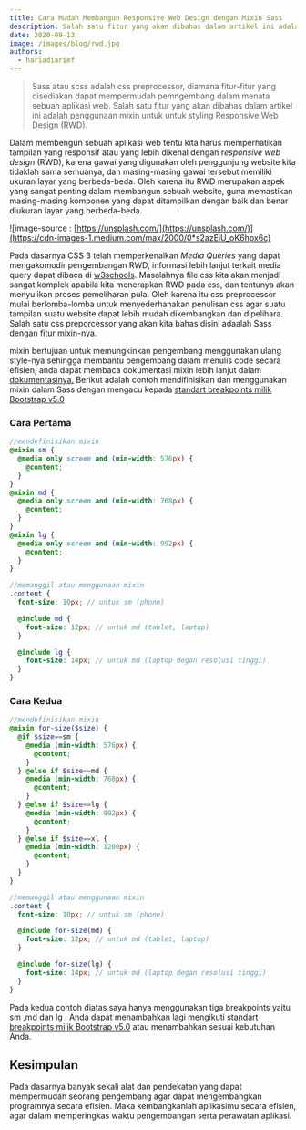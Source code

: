 ```yaml
---
title: Cara Mudah Membangun Responsive Web Design dengan Mixin Sass
description: Salah satu fitur yang akan dibahas dalam artikel ini adalah penggunaan mixin untuk untuk styling Responsive Web Design (RWD).
date: 2020-09-13
image: /images/blog/rwd.jpg
authors:
  - hariadiarief
---
```


> Sass atau scss adalah css preprocessor, diamana fitur-fitur yang disediakan dapat mempermudah pemngembang dalam menata sebuah aplikasi web. Salah satu fitur yang akan dibahas dalam artikel ini adalah penggunaan mixin untuk untuk styling Responsive Web Design (RWD).

Dalam membengun sebuah aplikasi web tentu kita harus memperhatikan tampilan yang responsif atau yang lebih dikenal dengan r*esponsive web design* (RWD), karena gawai yang digunakan oleh penggunjung website kita tidaklah sama semuanya, dan masing-masing gawai tersebut memiliki ukuran layar yang berbeda-beda. Oleh karena itu RWD merupakan aspek yang sangat penting dalam membangun sebuah website, guna memastikan masing-masing komponen yang dapat ditampilkan dengan baik dan benar diukuran layar yang berbeda-beda.

![image-source : [https://unsplash.com/](https://unsplash.com/)](https://cdn-images-1.medium.com/max/2000/0*s2azEiU_oK6hpx6c)

Pada dasarnya CSS 3 telah memperkenalkan _Media Queries_ yang dapat mengakomodir pengembangan RWD, informasi lebih lanjut terkait media query dapat dibaca di [w3schools](https://www.w3schools.com/css/css_rwd_mediaqueries.asp). Masalahnya file css kita akan menjadi sangat komplek apabila kita menerapkan RWD pada css, dan tentunya akan menyulikan proses pemeliharan pula. Oleh karena itu css preprocessor mulai berlomba-lomba untuk menyederhanakan penulisan css agar suatu tampilan suatu website dapat lebih mudah dikembangkan dan dipelihara. Salah satu css preporcessor yang akan kita bahas disini adaalah Sass dengan fitur mixin-nya.

mixin bertujuan untuk memungkinkan pengembang menggunakan ulang style-nya sehingga membantu pengembang dalam menulis code secara efisien, anda dapat membaca dokumentasi mixin lebih lanjut dalam [dokumentasinya.](https://sass-lang.com/documentation/at-rules/mixin) Berikut adalah contoh mendifinisikan dan menggunakan mixin dalam Sass dengan mengacu kepada [standart breakpoints milik Bootstrap v5.0](https://getbootstrap.com/docs/5.0/layout/breakpoints/)

### Cara Pertama

```scss
//mendefinisikan mixin
@mixin sm {
  @media only screen and (min-width: 576px) {
    @content;
  }
}
@mixin md {
  @media only screen and (min-width: 768px) {
    @content;
  }
}
@mixin lg {
  @media only screen and (min-width: 992px) {
    @content;
  }
}

//memanggil atau menggunaan mixin
.content {
  font-size: 10px; // untuk sm (phone)

  @include md {
    font-size: 12px; // untuk md (tablet, laptop)
  }

  @include lg {
    font-size: 14px; // untuk md (laptop degan resolusi tinggi)
  }
}
```

### Cara Kedua

```scss
//mendefinisikan mixin
@mixin for-size($size) {
  @if $size==sm {
    @media (min-width: 576px) {
      @content;
    }
  } @else if $size==md {
    @media (min-width: 768px) {
      @content;
    }
  } @else if $size==lg {
    @media (min-width: 992px) {
      @content;
    }
  } @else if $size==xl {
    @media (min-width: 1200px) {
      @content;
    }
  }
}

//memanggil atau menggunaan mixin
.content {
  font-size: 10px; // untuk sm (phone)

  @include for-size(md) {
    font-size: 12px; // untuk md (tablet, laptop)
  }

  @include for-size(lg) {
    font-size: 14px; // untuk md (laptop degan resolusi tinggi)
  }
}
```

Pada kedua contoh diatas saya hanya menggunakan tiga breakpoints yaitu sm ,md dan lg . Anda dapat menambahkan lagi mengikuti [standart breakpoints milik Bootstrap v5.0](https://getbootstrap.com/docs/5.0/layout/breakpoints/) atau menambahkan sesuai kebutuhan Anda.

## Kesimpulan

Pada dasarnya banyak sekali alat dan pendekatan yang dapat mempermudah seorang pengembang agar dapat mengembangkan programnya secara efisien. Maka kembangkanlah aplikasimu secara efisien, agar dalam memperingkas waktu pengembangan serta perawatan aplikasi.
